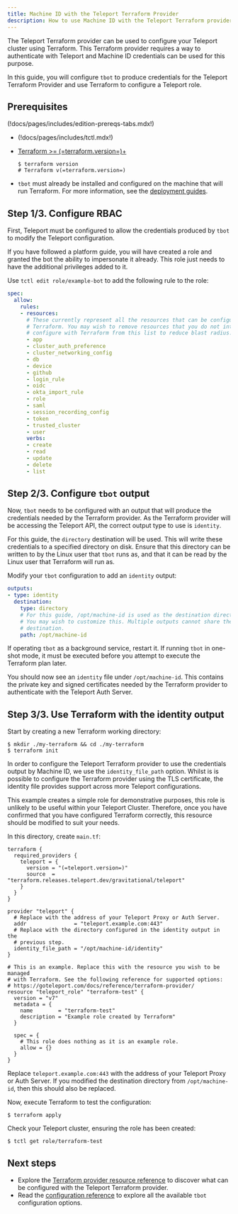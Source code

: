 ```yaml
---
title: Machine ID with the Teleport Terraform Provider
description: How to use Machine ID with the Teleport Terraform provider to manage your Teleport configuration as IaC
---
```


The Teleport Terraform provider can be used to configure your Teleport cluster
using Terraform. This Terraform provider requires a way to authenticate with
Teleport and Machine ID credentials can be used for this purpose.

In this guide, you will configure `tbot` to produce credentials for the Teleport
Terraform Provider and use Terraform to configure a Teleport role.

## Prerequisites

(!docs/pages/includes/edition-prereqs-tabs.mdx!)

- (!docs/pages/includes/tctl.mdx!)

- [Terraform >= (=terraform.version=)+](https://learn.hashicorp.com/tutorials/terraform/install-cli)

  ```code
  $ terraform version
  # Terraform v(=terraform.version=)
  ```

- `tbot` must already be installed and configured on the machine that will
  run Terraform. For more information, see the
  [deployment guides](../deployment.mdx).

## Step 1/3. Configure RBAC

First, Teleport must be configured to allow the credentials produced by `tbot`
to modify the Teleport configuration.

If you have followed a platform guide, you will have created a role and granted
the bot the ability to impersonate it already. This role just needs to have the
additional privileges added to it.

Use `tctl edit role/example-bot` to add the following rule to the role:

```yaml
spec:
  allow:
    rules:
    - resources:
      # These currently represent all the resources that can be configured by
      # Terraform. You may wish to remove resources that you do not intend to
      # configure with Terraform from this list to reduce blast radius.
      - app
      - cluster_auth_preference
      - cluster_networking_config
      - db
      - device
      - github
      - login_rule
      - oidc
      - okta_import_rule
      - role
      - saml
      - session_recording_config
      - token
      - trusted_cluster
      - user
      verbs:
      - create
      - read
      - update
      - delete
      - list
```

## Step 2/3. Configure `tbot` output

Now, `tbot` needs to be configured with an output that will produce the
credentials needed by the Terraform provider. As the Terraform provider will be
accessing the Teleport API, the correct output type to use is `identity`.

For this guide, the `directory` destination will be used. This will write these
credentials to a specified directory on disk. Ensure that this directory can
be written to by the Linux user that `tbot` runs as, and that it can be read by
the Linux user that Terraform will run as.

Modify your `tbot` configuration to add an `identity` output:

```yaml
outputs:
- type: identity
  destination:
    type: directory
    # For this guide, /opt/machine-id is used as the destination directory.
    # You may wish to customize this. Multiple outputs cannot share the same
    # destination.
    path: /opt/machine-id
```

If operating `tbot` as a background service, restart it. If running `tbot` in
one-shot mode, it must be executed before you attempt to execute the Terraform
plan later.

You should now see an `identity` file under `/opt/machine-id`. This contains
the private key and signed certificates needed by the Terraform provider to
authenticate with the Teleport Auth Server.

## Step 3/3. Use Terraform with the identity output

Start by creating a new Terraform working directory:

```code
$ mkdir ./my-terraform && cd ./my-terraform
$ terraform init
```

In order to configure the Teleport Terraform provider to use the credentials
output by Machine ID, we use the `identity_file_path` option. Whilst is is
possible to configure the Terraform provider using the TLS certificate, the
identity file provides support across more Teleport configurations.

This example creates a simple role for demonstrative purposes, this role is
unlikely to be useful within your Teleport Cluster. Therefore, once you have
confirmed that you have configured Terraform correctly, this resource should be
modified to suit your needs.

In this directory, create `main.tf`:

```hcl
terraform {
  required_providers {
    teleport = {
      version = "(=teleport.version=)"
      source  = "terraform.releases.teleport.dev/gravitational/teleport"
    }
  }
}

provider "teleport" {
  # Replace with the address of your Teleport Proxy or Auth Server.
  addr               = "teleport.example.com:443"
  # Replace with the directory configured in the identity output in the
  # previous step.
  identity_file_path = "/opt/machine-id/identity"
}

# This is an example. Replace this with the resource you wish to be managed
# with Terraform. See the following reference for supported options:
# https://goteleport.com/docs/reference/terraform-provider/
resource "teleport_role" "terraform-test" {
  version = "v7"
  metadata = {
    name        = "terraform-test"
    description = "Example role created by Terraform"
  }

  spec = {
    # This role does nothing as it is an example role.
    allow = {}
  }
}
```

Replace `teleport.example.com:443` with the address of your Teleport Proxy or
Auth Server. If you modified the destination directory from `/opt/machine-id`,
then this should also be replaced.

Now, execute Terraform to test the configuration:

```code
$ terraform apply
```

Check your Teleport cluster, ensuring the role has been created:

```code
$ tctl get role/terraform-test
```

## Next steps

- Explore the
  [Terraform provider resource reference](../../reference/terraform-provider.mdx)
  to discover what can be configured with the Teleport Terraform provider.
- Read the [configuration reference](../reference/configuration.mdx) to explore
  all the available `tbot` configuration options.
